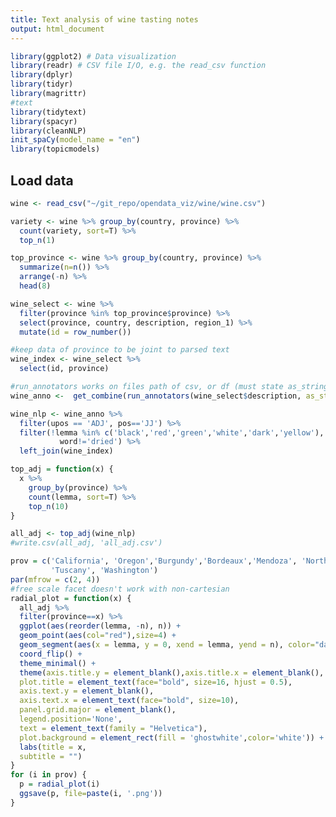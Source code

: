 ```yaml
---
title: Text analysis of wine tasting notes
output: html_document
---
```


```r
library(ggplot2) # Data visualization
library(readr) # CSV file I/O, e.g. the read_csv function
library(dplyr)
library(tidyr)
library(magrittr)
#text
library(tidytext)
library(spacyr)
library(cleanNLP)
init_spaCy(model_name = "en")
library(topicmodels)
```

## Load data

```r
wine <- read_csv("~/git_repo/opendata_viz/wine/wine.csv")
```

```r
variety <- wine %>% group_by(country, province) %>%
  count(variety, sort=T) %>% 
  top_n(1)
```
```r
top_province <- wine %>% group_by(country, province) %>%
  summarize(n=n()) %>%
  arrange(-n) %>%
  head(8)
```

```r
wine_select <- wine %>% 
  filter(province %in% top_province$province) %>%
  select(province, country, description, region_1) %>%
  mutate(id = row_number())

#keep data of province to be joint to parsed text
wine_index <- wine_select %>%
  select(id, province)
```

```r
#run_annotators works on files path of csv, or df (must state as_strings = TRUE)
wine_anno <-  get_combine(run_annotators(wine_select$description, as_strings = TRUE)) 
```
```r

wine_nlp <- wine_anno %>%
  filter(upos == 'ADJ', pos=='JJ') %>%
  filter(!lemma %in% c('black','red','green','white','dark','yellow'),
           word!='dried') %>%
  left_join(wine_index)
```

```r
top_adj = function(x) {
  x %>% 
    group_by(province) %>%
    count(lemma, sort=T) %>% 
    top_n(10)
}
```

```r
all_adj <- top_adj(wine_nlp)
#write.csv(all_adj, 'all_adj.csv')
```


```r
prov = c('California', 'Oregon','Burgundy','Bordeaux','Mendoza', 'Northernspain',
         'Tuscany', 'Washington')
par(mfrow = c(2, 4))
#free scale facet doesn't work with non-cartesian
radial_plot = function(x) {
  all_adj %>% 
  filter(province==x) %>%
  ggplot(aes(reorder(lemma, -n), n)) + 
  geom_point(aes(col="red"),size=4) +
  geom_segment(aes(x = lemma, y = 0, xend = lemma, yend = n), color="darkred") +
  coord_flip() + 
  theme_minimal() + 
  theme(axis.title.y = element_blank(),axis.title.x = element_blank(),
  plot.title = element_text(face="bold", size=16, hjust = 0.5),
  axis.text.y = element_blank(),
  axis.text.x = element_text(face="bold", size=10),
  panel.grid.major = element_blank(),
  legend.position='None',
  text = element_text(family = "Helvetica"),
  plot.background = element_rect(fill = 'ghostwhite',color='white')) +
  labs(title = x,
  subtitle = "") 
}
for (i in prov) {
  p = radial_plot(i)
  ggsave(p, file=paste(i, '.png'))
}
```


